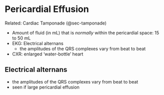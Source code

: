 # Pericardial Effusion

Related: Cardiac Tamponade (@sec-tamponade)

- Amount of fluid (in mL) that is *normally* within the pericardial space: 15 to 50 mL
- EKG: Electrical alternans
    - the amplitudes of the QRS complexes vary from beat to beat
- CXR: enlarged 'water-bottle' heart

## Electrical alternans

- the amplitudes of the QRS complexes vary from beat to beat
- seen if large pericardial effusion